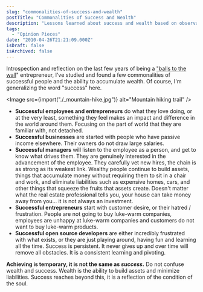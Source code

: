 ```yaml
---
slug: "commonalities-of-success-and-wealth"
postTitle: "Commonalities of Success and Wealth"
description: "Lessons learned about success and wealth based on observation."
tags:
  - "Opinion Pieces"
date: "2010-04-26T21:21:09.000Z"
isDraft: false
isArchived: false
---
```



Introspection and reflection on the last few years of being a ["balls to the wall](http://en.wiktionary.org/wiki/balls_to_the_wall)" entrepreneur, I've studied and found a few commonalities of successful people and the ability to accumulate wealth. Of course, I'm generalizing the word "success" here.

<Image src={import("./_mountain-hike.jpg")} alt="Mountain hiking trail" />

- **Successful employees and entrepreneurs** do what they love doing, or at the very least, something they feel makes an impact and difference in the world around them. Focusing on the part of world that they are familiar with, not detached.
- **Successful businesses** are started with people who have passive income elsewhere. Their owners do not draw large salaries.
- **Successful managers** will listen to the employee as a person, and get to know what drives them. They are genuinely interested in the advancement of the employee. They carefully vet new hires, the chain is as strong as its weakest link. Wealthy people continue to build assets, things that accumulate money without requiring them to sit in a chair and work, and eliminate liabilities such as expensive homes, cars, and other things that squeeze the fruits that assets create. Doesn't matter what the real estate professional tells you, your house can take money away from you... it is not always an investment.
- **Successful entrepreneurs** start with customer desire, or their hatred / frustration. People are not going to buy luke-warm companies, employees are unhappy at luke-warm companies and customers do not want to buy luke-warm products.
- **Successful open source developers** are either incredibly frustrated with what exists, or they are just playing around, having fun and learning all the time. Success is persistent. It never gives up and over time will remove all obstacles. It is a consistent learning and pivoting.

**Achieving is temporary, it is not the same as _success_.** Do not confuse wealth and success. Wealth is the ability to build assets and minimize liabilities. Success reaches beyond this, it is a reflection of the condition of the soul.
